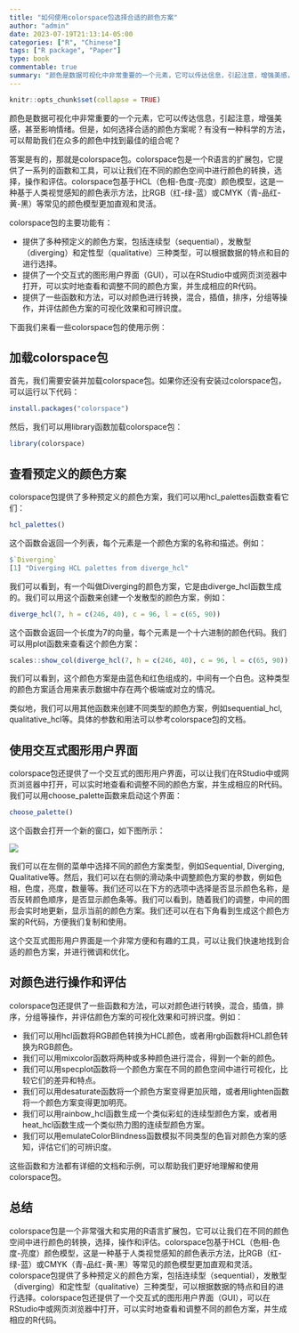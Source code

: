 ```yaml
---
title: "如何使用colorspace包选择合适的颜色方案"
author: "admin"
date: 2023-07-19T21:13:14-05:00
categories: ["R", "Chinese"]
tags: ["R package", "Paper"]
type: book
commentable: true
summary: "颜色是数据可视化中非常重要的一个元素，它可以传达信息，引起注意，增强美感，甚至影响情绪。但是，如何选择合适的颜色方案呢？有没有一种科学的方法，可以帮助我们在众多的颜色中找到最佳的组合呢?"
---
```


```r
knitr::opts_chunk$set(collapse = TRUE)
```

颜色是数据可视化中非常重要的一个元素，它可以传达信息，引起注意，增强美感，甚至影响情绪。但是，如何选择合适的颜色方案呢？有没有一种科学的方法，可以帮助我们在众多的颜色中找到最佳的组合呢？

答案是有的，那就是colorspace包。colorspace包是一个R语言的扩展包，它提供了一系列的函数和工具，可以让我们在不同的颜色空间中进行颜色的转换，选择，操作和评估。colorspace包基于HCL（色相-色度-亮度）颜色模型，这是一种基于人类视觉感知的颜色表示方法，比RGB（红-绿-蓝）或CMYK（青-品红-黄-黑）等常见的颜色模型更加直观和灵活。

colorspace包的主要功能有：

- 提供了多种预定义的颜色方案，包括连续型（sequential），发散型（diverging）和定性型（qualitative）三种类型，可以根据数据的特点和目的进行选择。
- 提供了一个交互式的图形用户界面（GUI），可以在RStudio中或网页浏览器中打开，可以实时地查看和调整不同的颜色方案，并生成相应的R代码。
- 提供了一些函数和方法，可以对颜色进行转换，混合，插值，排序，分组等操作，并评估颜色方案的可视化效果和可辨识度。

下面我们来看一些colorspace包的使用示例：

## 加载colorspace包

首先，我们需要安装并加载colorspace包。如果你还没有安装过colorspace包，可以运行以下代码：

```r
install.packages("colorspace")
```

然后，我们可以用library函数加载colorspace包：

```r
library(colorspace)
```

## 查看预定义的颜色方案

colorspace包提供了多种预定义的颜色方案，我们可以用hcl_palettes函数查看它们：

```r
hcl_palettes()
```

这个函数会返回一个列表，每个元素是一个颜色方案的名称和描述。例如：

```r
$`Diverging`
[1] "Diverging HCL palettes from diverge_hcl"
```

我们可以看到，有一个叫做Diverging的颜色方案，它是由diverge_hcl函数生成的。我们可以用这个函数来创建一个发散型的颜色方案，例如：

```r
diverge_hcl(7, h = c(246, 40), c = 96, l = c(65, 90))
```

这个函数会返回一个长度为7的向量，每个元素是一个十六进制的颜色代码。我们可以用plot函数来查看这个颜色方案：

```r
scales::show_col(diverge_hcl(7, h = c(246, 40), c = 96, l = c(65, 90)))
```



我们可以看到，这个颜色方案是由蓝色和红色组成的，中间有一个白色。这种类型的颜色方案适合用来表示数据中存在两个极端或对立的情况。

类似地，我们可以用其他函数来创建不同类型的颜色方案，例如sequential_hcl, qualitative_hcl等。具体的参数和用法可以参考colorspace包的文档。

## 使用交互式图形用户界面

colorspace包还提供了一个交互式的图形用户界面，可以让我们在RStudio中或网页浏览器中打开，可以实时地查看和调整不同的颜色方案，并生成相应的R代码。我们可以用choose_palette函数来启动这个界面：

```r
choose_palette()
```

这个函数会打开一个新的窗口，如下图所示：

![](https://files.mdnice.com/user/20138/c1c392cf-7d00-4b31-a47d-e1b4085e8f1a.png)

我们可以在左侧的菜单中选择不同的颜色方案类型，例如Sequential, Diverging, Qualitative等。然后，我们可以在右侧的滑动条中调整颜色方案的参数，例如色相，色度，亮度，数量等。我们还可以在下方的选项中选择是否显示颜色名称，是否反转颜色顺序，是否显示颜色条等。我们可以看到，随着我们的调整，中间的图形会实时地更新，显示当前的颜色方案。我们还可以在右下角看到生成这个颜色方案的R代码，方便我们复制和使用。

这个交互式图形用户界面是一个非常方便和有趣的工具，可以让我们快速地找到合适的颜色方案，并进行微调和优化。

## 对颜色进行操作和评估

colorspace包还提供了一些函数和方法，可以对颜色进行转换，混合，插值，排序，分组等操作，并评估颜色方案的可视化效果和可辨识度。例如：

- 我们可以用hcl函数将RGB颜色转换为HCL颜色，或者用rgb函数将HCL颜色转换为RGB颜色。
- 我们可以用mixcolor函数将两种或多种颜色进行混合，得到一个新的颜色。
- 我们可以用specplot函数将一个颜色方案在不同的颜色空间中进行可视化，比较它们的差异和特点。
- 我们可以用desaturate函数将一个颜色方案变得更加灰暗，或者用lighten函数将一个颜色方案变得更加明亮。
- 我们可以用rainbow_hcl函数生成一个类似彩虹的连续型颜色方案，或者用heat_hcl函数生成一个类似热力图的连续型颜色方案。
- 我们可以用emulateColorBlindness函数模拟不同类型的色盲对颜色方案的感知，评估它们的可辨识度。

这些函数和方法都有详细的文档和示例，可以帮助我们更好地理解和使用colorspace包。

## 总结

colorspace包是一个非常强大和实用的R语言扩展包，它可以让我们在不同的颜色空间中进行颜色的转换，选择，操作和评估。colorspace包基于HCL（色相-色度-亮度）颜色模型，这是一种基于人类视觉感知的颜色表示方法，比RGB（红-绿-蓝）或CMYK（青-品红-黄-黑）等常见的颜色模型更加直观和灵活。colorspace包提供了多种预定义的颜色方案，包括连续型（sequential），发散型（diverging）和定性型（qualitative）三种类型，可以根据数据的特点和目的进行选择。colorspace包还提供了一个交互式的图形用户界面（GUI），可以在RStudio中或网页浏览器中打开，可以实时地查看和调整不同的颜色方案，并生成相应的R代码。

